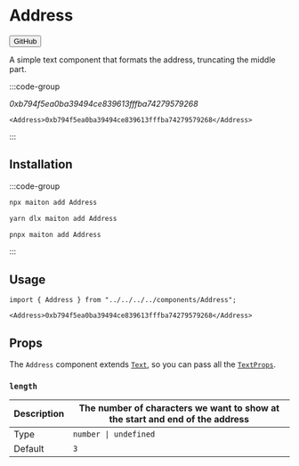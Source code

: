 
# Address

<Button href="https://github.com/builders-garden/maiton-ui/blob/main/components/Address.tsx">GitHub</Button>

A simple text component that formats the address, truncating the middle part.

:::code-group
 
<div data-title="Preview">
  <Address>0xb794f5ea0ba39494ce839613fffba74279579268</Address>
</div>
 
```tsx [Address.tsx]
<Address>0xb794f5ea0ba39494ce839613fffba74279579268</Address>
```
 
:::

## Installation
:::code-group

```bash [npm]
npx maiton add Address
```

```bash [yarn]
yarn dlx maiton add Address
```

```bash [pnpm]
pnpx maiton add Address
```

:::

## Usage

```tsx
import { Address } from "../../../../components/Address";
```

```tsx
<Address>0xb794f5ea0ba39494ce839613fffba74279579268</Address>
```

## Props

The `Address` component extends [`Text`](#TODO), so you can pass all the [`TextProps`](#TODO).

### `length`

| Description | The number of characters we want to show at the start and end of the address |
| ----------- | ---------------------------------------------------------------------------- |
| Type        | `number \| undefined`                                                        |
| Default     | `3`                                                                          |
